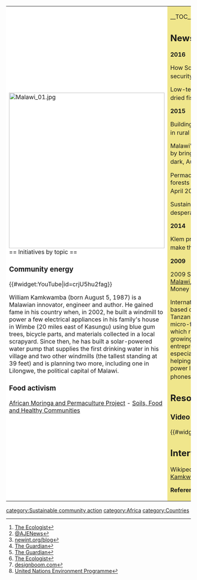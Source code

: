 {| cellpadding="8" cellspacing="0"
|- valign="top" 
| style="background:white" width="52%"|
[[File:Malawi 01.jpg|424px]]<br clear=left>
== Initiatives by topic ==

=== Community energy ===

{{#widget:YouTube|id=crjU5hu2fag}}

William Kamkwamba (born August 5, 1987) is a Malawian innovator, engineer and author. He gained fame in his country when, in 2002, he built a windmill to power a few electrical appliances in his family's house in Wimbe (20 miles east of Kasungu) using blue gum trees, bicycle parts, and materials collected in a local scrapyard. Since then, he has built a solar-powered water pump that supplies the first drinking water in his village and two other windmills (the tallest standing at 39 feet) and is planning two more, including one in Lilongwe, the political capital of Malawi. {{W|William Kamkwamba}}

=== Food activism ===

[http://www.ampp.org.uk/ African Moringa and Permaculture Project] - [http://soilandfood.org/ Soils, Food and Healthy Communities]

| style="background:khaki" |

__TOC__

== News and comment ==

'''2016'''

How Solar power is bringing food security to Africa, Nov 25 <ref>[http://www.theecologist.org/News/news_analysis/2988386/how_solar_power_is_bringing_food_security_to_africa.html The Ecologist]</ref>

Low-tech solar tent boosts Malawi’s dried fish industry, Jun 15 <ref>[http://www.aljazeera.com/news/2016/06/tech-solar-tent-boosts-malawis-dried-fish-industry-160609125320780.html @AJENews]</ref>

'''2015'''

Building resilience to climate change in rural Malawi, December 7 <ref>[http://newint.org/blog/2015/12/07/climate-change-in-rural-malawi/ newint.org/blog]</ref>

Malawi's solar power revolution starts by bringing schoolchildren out of the dark, August 11 <ref>[http://www.theguardian.com/global-development/2015/aug/10/malawis-solar-power-revolution-starts-by-bringing-schoolchildren-out-of-the-dark?CMP=share_btn_tw The Guardian]</ref>

Permaculture in Malawi: using food forests to prevent floods and hunger, April 20 <ref>[http://www.theguardian.com/global-development-professionals-network/2015/apr/20/permaculture-malawi-food-forests-prevent-floods-hunger The Guardian]</ref>

Sustainable agriculture in Malawi: a desperate struggle, April 17 <ref>[http://www.theecologist.org/blogs_and_comments/Blogs/2834345/sustainable_agriculture_in_malawi_a_desperate_struggle.html The Ecologist]</ref>

'''2014'''

Klem project enables Malawians to make their own shoes, January 22 <ref>[http://www.designboom.com/design/the-klem-project-enables-malawians-to-make-their-own-shoes-01-22-2014/ designboom.com]</ref>

'''2009'''

2009 SEED Award Winners: [[Kenya]], [[Malawi]], [[Tanzania]] and [[Zambia]]: "Sunny Money - solar micro-franchising".

International NGOs and community-based organisations in Kenya, Malawi, Tanzania and Zambia have created a micro-franchise named Sunny Money, which recruits, trains and supports a growing network of solar entrepreneurs in East Africa, especially deaf and disabled people, helping them build and sell solar kits to power lights, radios and mobile phones. <ref>[http://www.unep.org/Documents.Multilingual/Default.asp?DocumentID=585&ArticleID=6164&l=en&t=long United Nations Environment Programme]</ref> May 12, 2009

== Resources ==

=== Video ===

{{#widget:YouTube|id=R7ZFbh4yy0c}}

== Interwiki links ==
Wikipedia: [[wikipedia:Malawi|Malawi]], [[wikipedia:William Kamkwamba|William Kamkwamba]]


'''References'''
{{Attrib sca ref|Malawi}}
<references/>
|}


{{scaendmenu}}
[[category:Sustainable community action]]
[[category:Africa]]
[[category:Countries]]